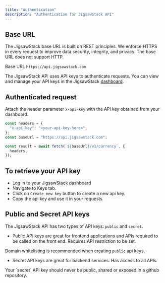 ```yaml
---
title: "Authentication"
description: "Authentication for JigsawStack API"
---
```


## Base URL

The JigsawStack base URL is built on REST principles. We enforce HTTPS in every request to improve data security, integrity, and privacy. The base URL does not support HTTP.

<Info>Base URL `https://api.jigsawstack.com`</Info>

The JigsawStack API uses API keys to authenticate requests. You can view and manage your API keys in the JigsawStack [dashboard](https://jigsawstack.com/dashboard).

## Authenticated request

Attach the header parameter `x-api-key` with the API key obtained from your dashboard.

```js
const headers = {
  "x-api-key": "<your-api-key-here>",
};
const baseUrl = "https://api.jigsawstack.com";

const result = await fetch(`${baseUrl}/v1/currency`, {
  headers,
});
```

## To retrieve your API key

- Log in to your JigsawStack [dashboard](https://jigsawstack.com/dashboard)
- Navigate to Keys tab.
- Click on `Create new key` button to create a new api key.
- Copy the api key and use it in your requests.

## Public and Secret API keys

The JigsawStack API has two types of API keys: `public` and `secret`.

- Public API keys are great for frontend applications and APIs required to be called on the front end. Requires API restriction to be set.

<Tip>Domain whitelisting is recommended when creating `public` api keys.</Tip>

- Secret API keys are great for backend services. Has access to all APIs.

<Tip>
  Your `secret` API key should never be public, shared or exposed in a github
  repository.
</Tip>
